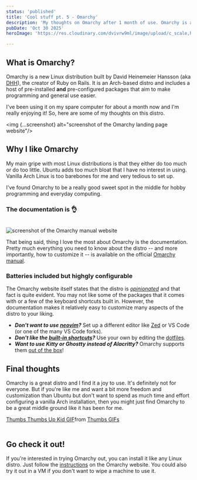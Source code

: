 ```yaml
---
status: 'published'
title: 'Cool stuff pt. 5 - Omarchy'
description: 'My thoughts on Omarchy after 1 month of use. Omarchy is a new, developer-focused Arch Linux distribution built by DHH, the creator of Ruby on Rails.'
pubDate: 'Oct 30 2025'
heroImage: 'https://res.cloudinary.com/dvivrw9ml/image/upload/c_scale,h_630,w_1200/co_rgb:FFFFFF,l_text:JetBrainsMono.ttf_125_bold_center:QUICK%20LOOK%20AT%0AOMARCHY/fl_layer_apply/v1761109447/blank_br2oph.png'

---
```


## What is Omarchy?

Omarchy is a new Linux distribution built by David Heinemeier Hansson
(aka [DHH](https://dhh.dk/)),
the creator of Ruby on Rails. It is an Arch-based distro and includes a host
of pre-installed **and** pre-configured packages that aim to make programming
and general use easier.

I've been using it on my spare computer for about a month now and I'm really
enjoying it! So, here are some of my thoughts on this distro.

<img {...screenshot} alt="screenshot of the Omarchy landing page website"/>
<br/>

## Why I like Omarchy

My main gripe with most Linux distributions is that they either do too much
or do too little. Ubuntu adds too much bloat that I have no interest in using.
Vanilla Arch Linux is too barebones for me and very tedious to set up.

I've found Omarchy to be a really good sweet spot in the middle for hobby
programming and everyday computing.

### The documentation is 👌

<br/>
<img {...manual} alt="screenshot of the Omarchy manual website"/>
<br/>

That being said, thing I love the most about Omarchy is the documentation. Pretty much
everything you need to know about the distro -- and more importantly, how to
customize it -- is available on the official
[Omarchy manual](https://learn.omacom.io/2/the-omarchy-manual).


### Batteries included but highgly configurable

The Omarchy website itself states that the distro is [_opinionated_](https://omarchy.org/)
and that fact is quite evident. You may not like some of the packages that it
comes with or a few of the keyboard shortcuts built in.
However, the documentation makes it relatively easy to customize many aspects of
the distro to your liking.

- ***Don't want to use
[neovim](https://learn.omacom.io/2/the-omarchy-manual/62/development-tools?search=alacritty#editor)?*** Set up a different editor like [Zed](https://zed.dev/) or VS Code (or
one of the many VS Code forks).
- ***Don't like the [built-in shortcuts](https://learn.omacom.io/2/the-omarchy-manual/53/hotkeys)?*** Use your own by editing the [dotfiles](https://learn.omacom.io/2/the-omarchy-manual/65/dotfiles?search=edit#dotfiles).
- ***Want to use Kitty or Ghostty instead of Alacritty?*** Omarchy
supports them [out of the box](https://learn.omacom.io/2/the-omarchy-manual/62/development-tools?search=alacritty#terminal)!


## Final thoughts

Omarchy is a great distro and I find it a joy to use. It's definitely not for
everyone. But if you're like me and want a bit more freedom and customization
than Ubuntu but don't want to spend as much time and effort configuring
a vanilla Arch installation, then you might just find Omarchy to be a great
middle ground like it has been for me.

<div class="tenor-gif-embed" data-postid="19399510" data-share-method="host" data-aspect-ratio="1.33333" data-width="100%"><a href="https://tenor.com/view/thumbs-thumbs-up-kid-thumbs-up-meme-brent-ramobjust-gif-19399510">Thumbs Thumbs Up Kid GIF</a>from <a href="https://tenor.com/search/thumbs-gifs">Thumbs GIFs</a></div> <script type="text/javascript" async src="https://tenor.com/embed.js"></script>
<br/>

## Go check it out!

If you're interested in trying Omarchy out, you can install it like any Linux
distro. Just follow the [instructions](https://learn.omacom.io/2/the-omarchy-manual/50/getting-started) on the Omarchy website.
You could also
try it out in a VM if you don't want to wipe a machine to use it.
